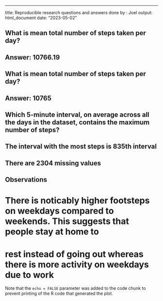 ---
title: Reproducible research questions and answers
done by : Joel
output: html_document
date: "2023-05-02"

## What is mean total number of steps taken per day?
## Answer: 10766.19

## What is mean total number of steps taken per day?
## Answer: 10765

## Which 5-minute interval, on average across all the days in the dataset, contains the maximum number of steps?

## The interval with the most steps is 835th interval

## There are 2304 missing values


## Observations
# There is noticably higher footsteps on weekdays compared to weekends. This suggests that people stay at home to 
# rest instead of going out whereas there is more activity on weekdays due to work



Note that the `echo = FALSE` parameter was added to the code chunk to prevent printing of the R code that generated the plot.
